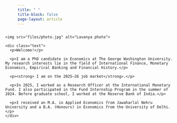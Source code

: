 ```yaml
---
title: " "
title-block: false
page-layout: article
---
```


<!-- Home-only layout tweaks -->
<style>
  /* widen only this page so lines are longer */
  .home-wide .page-content, .home-wide .quarto-content { max-width: 1000px !important; }
  /* photo/text row with big gap, nudged left */
  .home-hero { display:flex; align-items:flex-start; gap:80px; margin-top:10px; margin-left:-40px; }
  .home-hero img { width:300px; height:auto; flex-shrink:0; object-fit:cover; }
  .home-hero .text { flex:1; text-align: justify; }
  /* shrink gap on very small screens so it stacks nicely */
  @media (max-width: 700px) {
    .home-hero { flex-direction: column; gap:16px; margin-left:0; }
    .home-hero img { width:220px; }
    .home-wide .page-content, .home-wide .quarto-content { max-width: 100% !important; }
  }
</style>

<div class="home-wide">
  <div class="home-hero">

    <img src="files/photo.jpg" alt="Lavanya photo">

    <div class="text">
      <p>Welcome!</p>

      <p>I am a PhD candidate in Economics at The George Washington University. My research interests lie in the field of International Finance, Monetary Economics, Empirical Banking and Financial History.</p>

      <p><strong> I am on the 2025–26 job market</strong>.</p>

      <p>In 2025, I worked as a Research Officer at the International Monetary Fund. I also participated in the Fund Internship Program in the summer of 2024. Before graduate school, I worked at the Reserve Bank of India.</p>

      <p>I received an M.A. in Applied Economics from Jawaharlal Nehru University and a B.A. (Honours) in Economics from the University of Delhi.</p>
    </div>

  </div>
</div>

